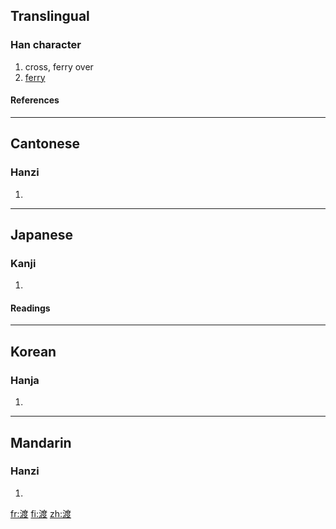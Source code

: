 ==Translingual==
===Han character===
{{Han char|rn=85|rad=水|as=09|sn=12|four=3014<sub>7</sub>|canj=水戈廿水 (EITE)}}
# cross, ferry over
# [[ferry]]
====References====
{{Han ref|kx=0634.010|dkj=17765|dj=1040.080|hdz=31683.120|uh=6E21|ud=28193|bh=B4E7|bd=46311}}

----
==Cantonese==
===Hanzi===
{{yue-hanzi|jyut=|y=dou6}}
# {{defn|Cantonese}}

----
==Japanese==
===Kanji===
{{ja-kanji|grade=|rs=水09}}
# {{defn|Japanese}} 
====Readings====
{{ja-readings|on=[[と]] (to)|kun=[[わたる]] (wataru), [[わたす]] (watasu), [[わたし]] (watashi)}}

----
==Korean==
===Hanja===
{{ko-hanja|hangeul=도|eumhun=|rv=do|mr=to|y=to}}
# {{defn|Korean}}

----
==Mandarin==
===Hanzi===
{{cmn-hanzi|pin=[[dù]] (du4), [[fēng]] (feng1)|wg=tu<sup>4</sup>, feng<sup>1</sup>}}
# {{defn|Mandarin}}

[[fr:渡]]
[[fi:渡]]
[[zh:渡]]
